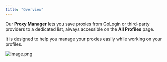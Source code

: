 ```yaml
---
title: "Overview"
---
```


Our **Proxy Manager** lets you save proxies from GoLogin or third-party providers to a dedicated list, always accessible on the **All Profiles** page.

It is designed to help you manage your proxies easily while working on your profiles.

![image.png](/images/image.png)